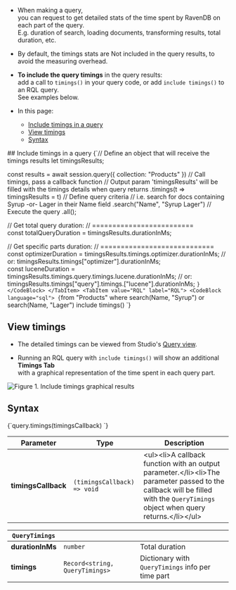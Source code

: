 
<Admonition type="note" title="">

* When making a query,  
  you can request to get detailed stats of the time spent by RavenDB on each part of the query.  
  E.g. duration of search, loading documents, transforming results, total duration, etc.

* By default, the timings stats are Not included in the query results, to avoid the measuring overhead.

* **To include the query timings** in the query results:  
  add a call to `timings()` in your query code, or add `include timings()` to an RQL query.  
  See examples below.

* In this page:
    * [Include timings in a query](../../../../client-api/session/querying/debugging/query-timings.mdx#include-timings-in-a-query)
    * [View timings](../../../../client-api/session/querying/debugging/query-timings.mdx#view-timings)
    * [Syntax](../../../../client-api/session/querying/debugging/query-timings.mdx#syntax)

</Admonition>
## Include timings in a query

<Tabs groupId='languageSyntax'>
<TabItem value="Query" label="Query">
<CodeBlock language="js">
{`// Define an object that will receive the timings results
let timingsResults;

const results = await session.query({ collection: "Products" })
    // Call timings, pass a callback function
    // Output param 'timingsResults' will be filled with the timings details when query returns 
    .timings(t => timingsResults = t)
    // Define query criteria
    // i.e. search for docs containing Syrup -or- Lager in their Name field
    .search("Name", "Syrup Lager")
    // Execute the query
    .all();

// Get total query duration:
// =========================    
const totalQueryDuration = timingsResults.durationInMs;

// Get specific parts duration:
// ============================
const optimizerDuration = timingsResults.timings.optimizer.durationInMs;
// or: timingsResults.timings["optimizer"].durationInMs;    
const luceneDuration = timingsResults.timings.query.timings.lucene.durationInMs;
// or: timingsResults.timings["query"].timings.["lucene"].durationInMs;
`}
</CodeBlock>
</TabItem>
<TabItem value="RQL" label="RQL">
<CodeBlock language="sql">
{`from "Products"
where search(Name, "Syrup") or search(Name, "Lager")
include timings()
`}
</CodeBlock>
</TabItem>
</Tabs>



## View timings

* The detailed timings can be viewed from Studio's [Query view](../../../../studio/database/queries/query-view.mdx).

* Running an RQL query with `include timings()` will show an additional **Timings Tab**  
  with a graphical representation of the time spent in each query part.

![Figure 1. Include timings graphical results](./assets/include-timings.png)



## Syntax

<TabItem value="syntax" label="syntax">
<CodeBlock language="js">
{`query.timings(timingsCallback)
`}
</CodeBlock>
</TabItem>

| Parameter           | Type                        | Description                                                                                                                                                                    |
|---------------------|-----------------------------|--------------------------------------------------------------------------------------------------------------------------------------------------------------------------------|
| **timingsCallback** | `(timingsCallback) => void` | &lt;ul&gt;&lt;li&gt;A callback function with an output parameter.&lt;/li&gt;&lt;li&gt;The parameter passed to the callback will be filled with the `QueryTimings` object when query returns.&lt;/li&gt;&lt;/ul&gt; |

| `QueryTimings`   |                                |                                                   |
|------------------|--------------------------------|---------------------------------------------------|
| **durationInMs** | `number`                       | Total duration                                    |
| **timings**      | `Record<string, QueryTimings>` | Dictionary with `QueryTimings` info per time part |




